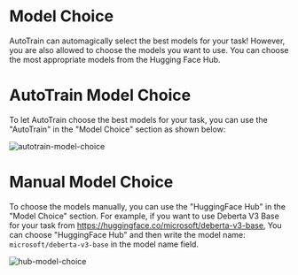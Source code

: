 # Model Choice

AutoTrain can automagically select the best models for your task! However, you are also
allowed to choose the models you want to use. You can choose the most appropriate models
from the Hugging Face Hub.

# AutoTrain Model Choice

To let AutoTrain choose the best models for your task, you can use the "AutoTrain" 
in the "Model Choice" section as shown below:

![autotrain-model-choice](https://raw.githubusercontent.com/huggingface/autotrain-advanced/main/static/autotrain_model_choice.png)


# Manual Model Choice

To choose the models manually, you can use the "HuggingFace Hub" in the "Model Choice" section.
For example, if you want to use Deberta V3 Base for your task from https://huggingface.co/microsoft/deberta-v3-base,
You can choose "HuggingFace Hub" and then write the model name: `microsoft/deberta-v3-base` in the model name field.

![hub-model-choice](https://raw.githubusercontent.com/huggingface/autotrain-advanced/main/static/hub_model_choice.png)
